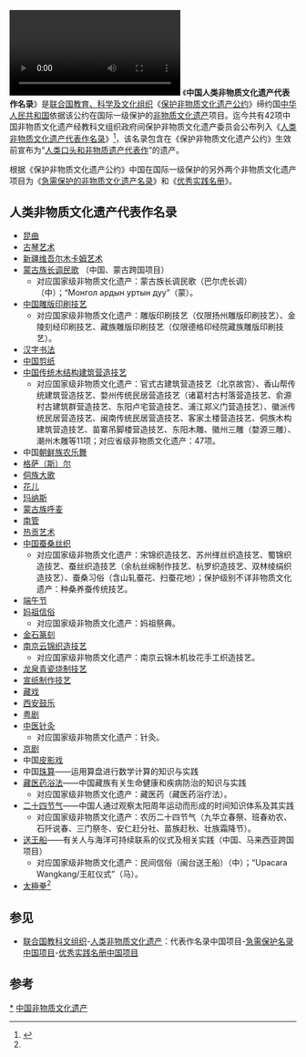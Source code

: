 {{refimprove|time=2018-11-29T02:24:52+00:00}}
[[File:2020年12月19日_中国的42项世界非遗项目_你都知道吗？.webm|2020年12月19日 中国的42项世界非遗项目]]
《'''中国人类非物质文化遗产代表作名录'''》是[[联合国教育、科学及文化组织|联合国教育、科学及文化组织]]《[[保护非物质文化遗产公约|保护非物质文化遗产公约]]》缔约国[[中华人民共和国|中华人民共和国]]依据该公约在国际一级保护的[[非物质文化遗产|非物质文化遗产]]项目。迄今共有42项中国非物质文化遗产经教科文组织政府间保护非物质文化遗产委员会公布列入《[[人类非物质文化遗产代表作名录|人类非物质文化遗产代表作名录]]》<ref name="新華">{{Cite web|title=太极拳、送王船申遗成功 中国总数居首|url=http://www.xinhuanet.com/politics/2020-12/17/c_1126874696.htm|accessdate=2020-12-21|date=2020-12-17|publisher=新华网|archive-date=2021-03-18|archive-url=https://web.archive.org/web/20210318213037/http://www.xinhuanet.com/politics/2020-12/17/c_1126874696.htm|dead-url=no}}</ref>，该名录包含在《保护非物质文化遗产公约》生效前宣布为“[[人类口头和非物质遗产代表作|人类口头和非物质遗产代表作]]”的遗产。

根据《保护非物质文化遗产公约》中国在国际一级保护的另外两个非物质文化遗产项目为《[[联合国教科文组织急需保护的非物质文化遗产名录中国项目|急需保护的非物质文化遗产名录]]》和《[[联合国教科文组织优秀实践名册中国项目|优秀实践名册]]》。

== 人类非物质文化遗产代表作名录 ==
*[[昆曲|昆曲]]
*[[古琴艺术|古琴艺术]] 
*[[维吾尔木卡姆|新疆维吾尔木卡姆艺术]]
*[[长调|蒙古族长调民歌]] （中国、蒙古跨国项目）
**对应国家级非物质文化遗产：蒙古族长调民歌（巴尔虎长调）（中）；“Монгол ардын уртын дуу”（蒙）。
*[[雕版印刷|中国雕版印刷技艺]]
**对应国家级非物质文化遗产：雕版印刷技艺（仅限扬州雕版印刷技艺）、金陵刻经印刷技艺、藏族雕版印刷技艺（仅限德格印经院藏族雕版印刷技艺）。
*[[汉字书法|汉字书法]]
*[[中国剪纸|中国剪纸]] 
*[[木结构|中国传统木结构建筑营造技艺]]
**对应国家级非物质文化遗产：官式古建筑营造技艺（北京故宫）、香山帮传统建筑营造技艺、婺州传统民居营造技艺（诸葛村古村落营造技艺、俞源村古建筑群营造技艺、东阳卢宅营造技艺、浦江郑义门营造技艺）、徽派传统民居营造技艺、闽南传统民居营造技艺、客家土楼营造技艺、侗族木构建筑营造技艺、苗寨吊脚楼营造技艺、东阳木雕、徽州三雕（婺源三雕）、潮州木雕等11项；对应省级非物质文化遗产：47项。
*中国[[朝鲜族农乐舞|朝鲜族农乐舞]]
*[[格萨尔|格萨（斯）尔]]
*[[侗族大歌|侗族大歌]]
*[[花儿|花儿]]
*[[玛纳斯_(史诗)|玛纳斯]]
*[[蒙古族呼麦|蒙古族呼麦]]
*[[南管|南管]]
*[[热贡艺术|热贡艺术]]
*[[中国蚕桑丝织|中国蚕桑丝织]]
**对应国家级非物质文化遗产：宋锦织造技艺、苏州缂丝织造技艺、蜀锦织造技艺、蚕丝织造技艺（余杭丝绵制作技艺、杭罗织造技艺、双林绫绢织造技艺）、蚕桑习俗（含山轧蚕花、扫蚕花地）；保护级别不详非物质文化遗产：种桑养蚕传统技艺。
*[[端午节|端午节]]
*[[妈祖|妈祖信俗]]
**对应国家级非物质文化遗产：妈祖祭典。
*[[金石篆刻|金石篆刻]]
*[[云锦|南京云锦织造技艺]]
**对应国家级非物质文化遗产：南京云锦木机妆花手工织造技艺。
*[[龙泉窑|龙泉青瓷烧制技艺]]
*[[宣纸制作技艺|宣纸制作技艺]]
*[[藏戏|藏戏]]
*[[西安鼓乐|西安鼓乐]]
*[[粤剧|粤剧]]
*[[针灸|中医针灸]]
**对应国家级非物质文化遗产：针灸。
*[[京剧|京剧]]
*中国[[皮影戏|皮影戏]]
*中国[[珠算|珠算]]——运用算盘进行数学计算的知识与实践
*[[藏医药浴法|藏医药浴法]]——中国藏族有关生命健康和疾病防治的知识与实践
**对应国家级非物质文化遗产：藏医药（藏医药浴疗法）。
*[[二十四节气|二十四节气]]——中国人通过观察太阳周年运动而形成的时间知识体系及其实践
**对应国家级非物质文化遗产：农历二十四节气（九华立春祭、班春劝农、石阡说春、三门祭冬、安仁赶分社、苗族赶秋、壮族霜降节）。
*[[送王船|送王船]]——有关人与海洋可持续联系的仪式及相关实践（中国、马来西亚跨国项目）
**对应国家级非物质文化遗产：民间信俗（闽台送王船）（中）；“Upacara Wangkang/王舡仪式”（马）。
*[[太極拳|太極拳]]<ref name="新華" />

==参见==
*[[联合国教科文组织|联合国教科文组织]]-[[人类非物质文化遗产|人类非物质文化遗产]]：代表作名录中国项目-[[联合国教科文组织急需保护的非物质文化遗产名录中国项目|急需保护名录中国项目]]-[[联合国教科文组织优秀实践名册中国项目|优秀实践名册中国项目]]

==参考==
{{reflist}}

{{中国非物质文化遗产代表作}}
{{中国保护区列表}}

[[Category:人类非物质文化遗产代表作|*]]
[[Category:中国非物质文化遗产|]]